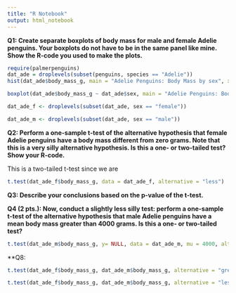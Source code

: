 ```yaml
---
title: "R Notebook"
output: html_notebook
---
```


**Q1: Create separate boxplots of body mass for male and female Adelie penguins. Your boxplots do not have to be in the same panel like mine. Show the R-code you used to make the plots.**

```r
require(palmerpenguins)
dat_ade = droplevels(subset(penguins, species == "Adelie"))
hist(dat_ade$body_mass_g, main = "Adelie Penguins: Body Mass by sex", xlab = "body mass (g)")

boxplot(dat_ade$body_mass_g ~ dat_ade$sex, main = "Adelie Penguins: Body Mass by sex", xlab = "Sex", ylab = "Body Mass (g)")

dat_ade_f <- droplevels(subset(dat_ade, sex == "female"))

dat_ade_m <- droplevels(subset(dat_ade, sex == "male"))
```
**Q2: Perform a one-sample t-test of the alternative hypothesis that female Adelie penguins have a body mass different from zero grams. Note that this is a very silly alternative hypothesis. Is this a one- or two-tailed test? Show your R-code.**

This is a two-tailed t-test since we are 

```r

t.test(dat_ade_f$body_mass_g, data = dat_ade_f, alternative = "less")
```
**Q3: Describe your conclusions based on the p-value of the t-test.**


**Q4 (2 pts.): Now, conduct a slightly less silly test: perform a one-sample t-test of the alternative hypothesis that male Adelie penguins have a mean body mass greater than 4000 grams. Is this a one- or two-tailed test?**

```r
t.test(dat_ade_m$body_mass_g, y= NULL, data = dat_ade_m, mu = 4000, alternative = "greater")
```

**Q8: 

```r
t.test(dat_ade_f$body_mass_g, dat_ade_m$body_mass_g, alternative = "greater")
```

```r
t.test(dat_ade_f$body_mass_g, dat_ade_m$body_mass_g, alternative = "less")
```

